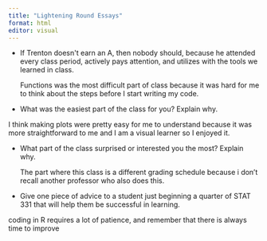 ```yaml
---
title: "Lightening Round Essays"
format: html
editor: visual
---
```


-   If Trenton doesn\'t earn an A, then nobody should, because he attended every class period, actively pays attention, and utilizes with the tools we learned in class.

    Functions was the most difficult part of class because it was hard for me to think about the steps before I start writing my code.

-   What was the easiest part of the class for you? Explain why.

I think making plots were pretty easy for me to understand because it was more straightforward to me and I am a visual learner so I enjoyed it.

-   What part of the class surprised or interested you the most? Explain why.

    The part where this class is a different grading schedule because i don't recall another professor who also does this.

-   Give one piece of advice to a student just beginning a quarter of STAT 331 that will help them be successful in learning.

coding in R requires a lot of patience, and remember that there is always time to improve
